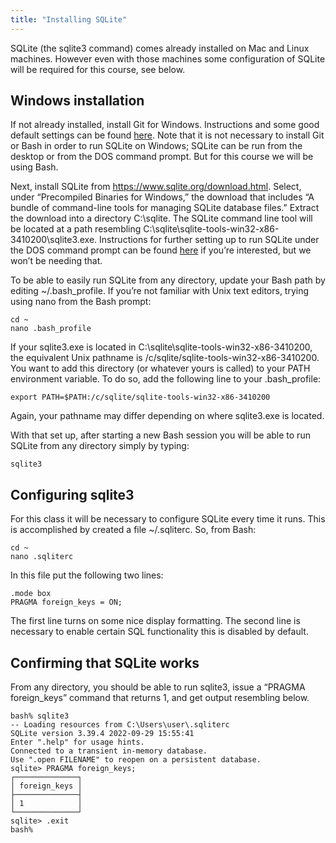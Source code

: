 ```yaml
---
title: "Installing SQLite"
---
```


SQLite (the sqlite3 command) comes already installed on Mac and Linux machines. However even with those machines some configuration of SQLite will be required for this course, see below.

## Windows installation

If not already installed, install Git for Windows. Instructions and some good default settings can be found [here](https://ucsbcarpentry.github.io/2022-07-12-ucsb-bash/#shell). Note that it is not necessary to install Git or Bash in order to run SQLite on Windows; SQLite can be run from the desktop or from the DOS command prompt. But for this course we will be using Bash.

Next, install SQLite from <https://www.sqlite.org/download.html>. Select, under "Precompiled Binaries for Windows," the download that includes "A bundle of command-line tools for managing SQLite database files." Extract the download into a directory C:\\sqlite. The SQLite command line tool will be located at a path resembling C:\\sqlite\\sqlite-tools-win32-x86-3410200\\sqlite3.exe. Instructions for further setting up to run SQLite under the DOS command prompt can be found [here](https://www.kiltandcode.com/2021/01/21/how-to-install-and-use-sqlite-on-windows/) if you're interested, but we won't be needing that.

To be able to easily run SQLite from any directory, update your Bash path by editing \~/.bash_profile. If you're not familiar with Unix text editors, trying using nano from the Bash prompt:

```         
cd ~
nano .bash_profile
```

If your sqlite3.exe is located in C:\\sqlite\\sqlite-tools-win32-x86-3410200, the equivalent Unix pathname is /c/sqlite/sqlite-tools-win32-x86-3410200. You want to add this directory (or whatever yours is called) to your PATH environment variable. To do so, add the following line to your .bash_profile:

```         
export PATH=$PATH:/c/sqlite/sqlite-tools-win32-x86-3410200
```

Again, your pathname may differ depending on where sqlite3.exe is located.

With that set up, after starting a new Bash session you will be able to run SQLite from any directory simply by typing:

```         
sqlite3
```

## Configuring sqlite3

For this class it will be necessary to configure SQLite every time it runs. This is accomplished by created a file \~/.sqliterc. So, from Bash:

```         
cd ~
nano .sqliterc
```

In this file put the following two lines:

```         
.mode box
PRAGMA foreign_keys = ON;
```

The first line turns on some nice display formatting. The second line is necessary to enable certain SQL functionality this is disabled by default.

## Confirming that SQLite works

From any directory, you should be able to run sqlite3, issue a "PRAGMA foreign_keys" command that returns 1, and get output resembling below.

```         
bash% sqlite3
-- Loading resources from C:\Users\user\.sqliterc
SQLite version 3.39.4 2022-09-29 15:55:41
Enter ".help" for usage hints.
Connected to a transient in-memory database.
Use ".open FILENAME" to reopen on a persistent database.
sqlite> PRAGMA foreign_keys;
┌──────────────┐
│ foreign_keys │
├──────────────┤
│ 1            │
└──────────────┘
sqlite> .exit
bash%
```
